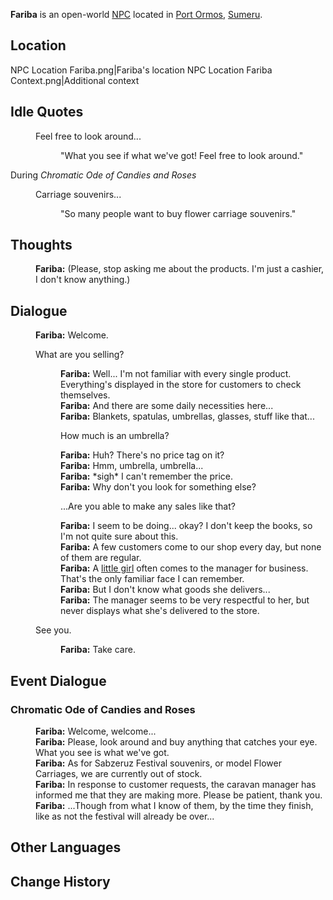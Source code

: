 {{About|the open-world NPC in Port Ormos|the quest-exclusive NPC from ''[[The Illusions of the Mob]]''|Fariba (Fragmented Testimony)}}
{{Meta
<!-- Remove this template after adding the missing info -->
|missing_NPC_profile  = yes
}}
{{Character Infobox
|type             = Open-World NPC <!-- NPC, Quest NPC, or Event NPC -->
|image            = NPC Fariba.png
|realname         = <!-- Optional, if different from in-game name -->
|deceased         = <!-- Past (for deceased prior to events of the game) or free response -->
|region           = Sumeru
|location         = Sumeru
|affiliation      = 
|title            = Cashier

|ancestry         = <!-- Clan/family -->
|father           = 
|mother           = 
|spouse           = 
|sibling          = 
|child            = 
|relative         = 

|voiceEN          = 
|voiceCN          = 
|voiceJP          = 
|dialoguereward   = 
}}
'''Fariba''' is an open-world [[NPC]] located in [[Port Ormos]], [[Sumeru]].

==Location==
<gallery>
NPC Location Fariba.png|Fariba's location
NPC Location Fariba Context.png|Additional context
</gallery>
<!--
==Profile==
Detailed story/lore information goes here.
''(To be added.)''

===Appearance===
Keep appearance section short and concise. Limit to 2 paragraphs with 3-4 sentences each.
''(To be added.)''
--><!--
==Quests and Events==
{{Quests and Events}}
-->
==Idle Quotes==
{{Dialogue Start}}
:{{DIcon|Idle}} Feel free to look around...
::{{A|VO Fariba 01.ogg}} "What you see if what we've got! Feel free to look around."
{{Dialogue End}}

;During ''Chromatic Ode of Candies and Roses''
{{Dialogue Start}}
:{{DIcon|Idle}} Carriage souvenirs...
::{{A|VO Fariba Chromatic Ode of Candies and Roses 01.ogg}} "So many people want to buy flower carriage souvenirs."
{{Dialogue End}}

==Thoughts==
{{All Schemes to Know Explanation|name=Fariba}}
{{Dialogue Start}}
:{{A|VO Fariba All Schemes to Know 01.ogg}} '''Fariba:''' (Please, stop asking me about the products. I'm just a cashier, I don't know anything.)
{{Dialogue End}}

== Dialogue==
{{Dialogue Start}}
:'''Fariba:''' Welcome.
:{{DIcon}} What are you selling?
::'''Fariba:''' Well... I'm not familiar with every single product. Everything's displayed in the store for customers to check themselves.
::'''Fariba:''' And there are some daily necessities here...
::'''Fariba:''' Blankets, spatulas, umbrellas, glasses, stuff like that...
::{{DIcon}} How much is an umbrella?
::'''Fariba:''' Huh? There's no price tag on it?
::'''Fariba:''' Hmm, umbrella, umbrella...
::'''Fariba:''' *sigh* I can't remember the price.
::'''Fariba:''' Why don't you look for something else?
::{{DIcon}} ...Are you able to make any sales like that?
::'''Fariba:''' I seem to be doing... okay? I don't keep the books, so I'm not quite sure about this.
::'''Fariba:''' A few customers come to our shop every day, but none of them are regular.
::'''Fariba:''' A [[Dori|little girl]] often comes to the manager for business. That's the only familiar face I can remember.
::'''Fariba:''' But I don't know what goods she delivers...
::'''Fariba:''' The manager seems to be very respectful to her, but never displays what she's delivered to the store.
:{{DIcon}} See you.
::'''Fariba:''' Take care.
{{Dialogue End}}

==Event Dialogue==
===Chromatic Ode of Candies and Roses ===
{{Dialogue Start}}
:'''Fariba:''' Welcome, welcome...
:'''Fariba:''' Please, look around and buy anything that catches your eye. What you see is what we've got.
:'''Fariba:''' As for Sabzeruz Festival souvenirs, or model Flower Carriages, we are currently out of stock.
:'''Fariba:''' In response to customer requests, the caravan manager has informed me that they are making more. Please be patient, thank you.
:'''Fariba:''' ...Though from what I know of them, by the time they finish, like as not the festival will already be over...
{{Dialogue End}}
<!--
==Trivia==
* 
-->

==Other Languages==
{{Other Languages
|default_hidden = 1
|en       = Fariba
|zhs      = 法里芭
|zhs_rm   = Fǎlǐbā
|zht      = 法里芭
|zht_rm   = Fǎlǐbā
|ja       = ファリバ
|ja_rm    = Fariba
|ko       = 파리바
|es       = Fariba
|fr       = Fariba
|ru       = Фариба
|th       = Fariba
|vi       = Fariba
|de       = Fariba
|id       = Fariba
|pt       = Fariba
|tr       = Fariba
|it       = Fariba
}}

==Change History==
{{Change History|3.0}}
<!--
==References==
{{Reflist}}
-->